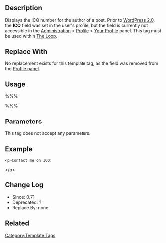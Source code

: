 {{Deprecated}}
== Description ==

Displays the ICQ number for the author of a post.  Prior to [[Version_2.0|WordPress 2.0]], the '''ICQ''' field was set in the user's profile, but the field is currently not accessible in the [[Administration_Panels|Administration]] > [[Administration_Panels#Your_Profile|Profile]] > [[Your_Profile_SubPanel|Your Profile]] panel. This tag must be used within [[The Loop]].

== Replace With ==

No replacement exists for this template tag, as the field was removed from the [[Your_Profile_SubPanel|Profile panel]].

== Usage ==

%%% <?php the_author_icq(); ?> %%%

== Parameters ==

This tag does not accept any parameters.

== Example ==

 &lt;p&gt;Contact me on ICQ: <?php the_author_icq(); ?>&lt;/p&gt;

== Change Log ==

* Since: 0.71
* Deprecated: ?
* Replace By: none

== Related ==

{{Author Tags}}

{{Tag Footer}}

[[Category:Template Tags]]